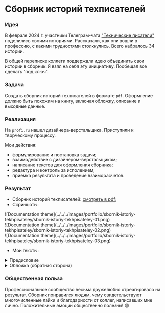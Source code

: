 
# Сборник историй техписателей

<Steps>

### Идея

В феврале 2024 г. участники Телеграм-чата ["Технические писатели"](https://t.me/technicalwriters) поделились своими историями. Рассказали, как они вошли в профессию, с какими трудностями столкнулись. Всего набралось 34 истории.

В общей переписке коллеги поддержали идею объединить свои истории в сборник. Я взял на себя эту инициативу. Пообещал все сделать "под ключ".

### Задача

Создать сборник историй техписателей в формате `pdf`. Оформление должно быть похожим на книгу, включая обложку, описание и выходные данные. 

### Реализация

На `profi.ru` нашел дизайнера-верстальщика. Приступили к творческому процессу.  

Мои действия:
- формулирование и постановка задачи;
- взаимодействие с дизайнером-верстальщиком;
- написание текстов для оформления сборника;
- редактура и контроль за исполением;
- приемка результата и проведение взаиморасчетов.

### Результат
</Steps>

- Сборник историй техписателей: [смотреть в pdf](https://drive.google.com/file/d/1GzAso9jzsB1LJcJe6JAudysKtQkNdEOg/view?usp=share_link);
- Скриншоты:

<div style={{display: "flex", justifyContent: "space-between", gap: "5px", margin: "20px auto"}}>
	<div style={{border: "1px solid grey", borderRadius: "10px", overflow: "hidden"}}>![Documentation theme](../../../images/portfolio/sbornik-istoriy-tekhpisateley/sbornik-istoriy-tekhpisateley-01.png)</div>
	<div style={{border: "1px solid grey", borderRadius: "10px", overflow: "hidden"}}>![Documentation theme](../../../images/portfolio/sbornik-istoriy-tekhpisateley/sbornik-istoriy-tekhpisateley-02.png)</div>
	<div style={{border: "1px solid grey", borderRadius: "10px", overflow: "hidden"}}>![Documentation theme](../../../images/portfolio/sbornik-istoriy-tekhpisateley/sbornik-istoriy-tekhpisateley-03.png)</div>
</div>

- Мои тексты:

<details>
  <summary> Предисловие </summary>
	<br />
	Друзья! Коллеги!

	В феврале 2024 года многие из вас поделились своими историями о том, как они вошли в профессию технического писа
	теля. Как встали на этот общественно полезный, но тернистый путь. Это было потрясающе интересно и полезно!

	Совместно с редакторами нашего любимого Telegram-чата «Технические писатели» мы поддержали общую инициативу, собрав все истории в едином месте, в формате цифровой книги.

	Стиль изложения, орфографию и пунктуацию мы преднамеренно не правили, оставили «как есть». Без редактуры.

	Думаем, это верный подход. Он позволяет сохранить эмоциональную окраску, живость и уникальность каждой публикации. Считаем, это важным.

	Данная цифровая книга – это наш первый подобный опыт.

	Надеемся, что результат окажется полезным как для начинающих в нашей профессии, так и для мастеров технического слова.

	Будем рады, если эта книга займет свое достойное место в вашей электронной библиотеке.
</details>

<details>
  <summary> Обложка (обратная сторона) </summary>
	<br />
	Telegram-чат "Технические писатели" формирует профессиональное сообщество с 2017 года. Он объединяет и поддерживает тысячи людей, которым интересна эта профессия, которые всеми силами стремятся вывести	техническую документацию по цифровым продуктам на качественно новый уровень, помогают пользователям и	разработчикам сделать этот мир более совершенным и технологичным.

	Профессия технического писателя своими корнями уходит в советское время, когда была сформирована обширная база нормативной документации и стандартов.

	Но, именно в настоящее время она стремительно перерождается и становится все более востребованной.

	Сегодня технический писатель – это прежде всего	специалист в сфере информационных технологий,
	эксперт, лидер команды или редактор, который не	только виртуозно владеет словом, но и глубоко разбирается в предметной области, в программных продуктах, аппаратно-программных комплексах, автоматизированных системах. Это человек, владеющий современными	инструментами и обладающий поистине энциклопедическими знаниями.

	На страницах данной книги собраны живые истории	людей, которые кратко рассказывают о своем профессиональном пути, о том как они вошли в эту непростую, но	крайне занимательную профессию.

	Пообщаться с авторами историй, а также с другими нашими коллегами может любой желающий. Пожалуйста,	присоединяйтесь к нашему сообществу в Telegram-чате	"Технические писатели". Будем вам рады.
</details>

### Общественная польза

Профессиональное сообщество весьма дружелюбно отреагировало на результат. Сборник понравился людям, чему свидетельствуют многочисленные лайки и благодарности от коллег, написавших мне лично. Положительные эмоции общественно полезны! 😄

